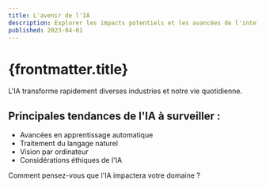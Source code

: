 ```yaml
---
title: L'avenir de l'IA
description: Explorer les impacts potentiels et les avancées de l'intelligence artificielle.
published: 2023-04-01
---
```


# {frontmatter.title}

L'IA transforme rapidement diverses industries et notre vie quotidienne.

## Principales tendances de l'IA à surveiller :

- Avancées en apprentissage automatique
- Traitement du langage naturel
- Vision par ordinateur
- Considérations éthiques de l'IA

Comment pensez-vous que l'IA impactera votre domaine ?